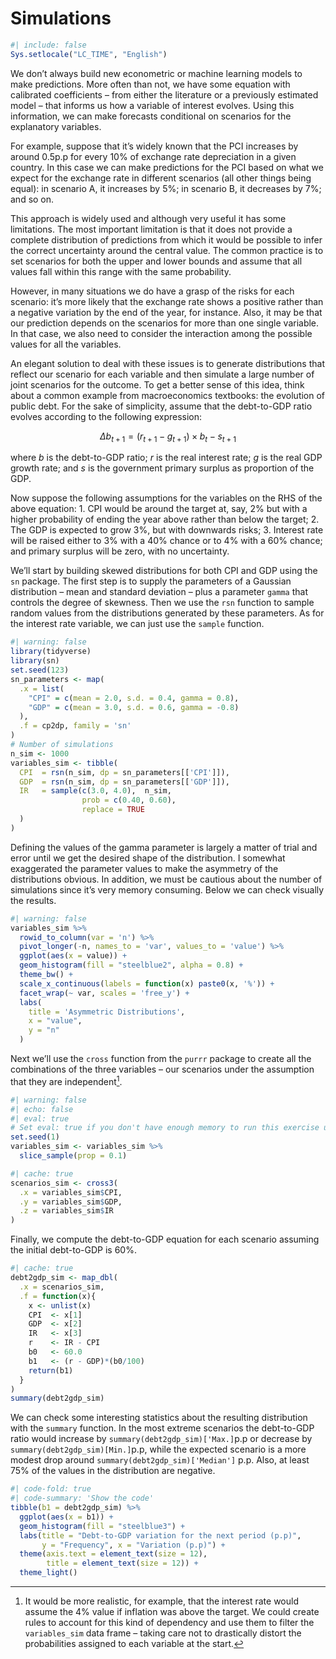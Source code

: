 # Simulations

```{r}
#| include: false
Sys.setlocale("LC_TIME", "English")
```

We don't always build new econometric or machine learning models to make predictions. More often than not, we have some equation with calibrated coefficients -- from either the literature or a previously estimated model -- that informs us how a variable of interest evolves. Using this information, we can make forecasts conditional on scenarios for the explanatory variables.

For example, suppose that it's widely known that the PCI increases by around 0.5p.p for every 10% of exchange rate depreciation in a given country. In this case we can make predictions for the PCI based on what we expect for the exchange rate in different scenarios (all other things being equal): in scenario A, it increases by 5%; in scenario B, it decreases by 7%; and so on.

This approach is widely used and although very useful it has some limitations. The most important limitation is that it does not provide a complete distribution of predictions from which it would be possible to infer the correct uncertainty around the central value. The common practice is to set scenarios for both the upper and lower bounds and assume that all values fall within this range with the same probability.

However, in many situations we do have a grasp of the risks for each scenario: it's more likely that the exchange rate shows a positive rather than a negative variation by the end of the year, for instance. Also, it may be that our prediction depends on the scenarios for more than one single variable. In that case, we also need to consider the interaction among the possible values for all the variables.

An elegant solution to deal with these issues is to generate distributions that reflect our scenario for each variable and then simulate a large number of joint scenarios for the outcome. To get a better sense of this idea, think about a common example from macroeconomics textbooks: the evolution of public debt. For the sake of simplicity, assume that the debt-to-GDP ratio evolves according to the following expression:

$$ \Delta b_{t+1} = (r_{t+1} - g_{t+1}) \times b_{t} - s_{t+1} $$

where $b$ is the debt-to-GDP ratio; $r$ is the real interest rate; $g$ is the real GDP growth rate; and $s$ is the government primary surplus as proportion of the GDP.

Now suppose the following assumptions for the variables on the RHS of the above equation: 1. CPI would be around the target at, say, 2% but with a higher probability of ending the year above rather than below the target; 2. The GDP is expected to grow 3%, but with downwards risks; 3. Interest rate will be raised either to 3% with a 40% chance or to 4% with a 60% chance; and primary surplus will be zero, with no uncertainty.

We'll start by building skewed distributions for both CPI and GDP using the `sn` package. The first step is to supply the parameters of a Gaussian distribution -- mean and standard deviation -- plus a parameter `gamma` that controls the degree of skewness. Then we use the `rsn` function to sample random values from the distributions generated by these parameters. As for the interest rate variable, we can just use the `sample` function.

```{r}
#| warning: false
library(tidyverse)
library(sn)
set.seed(123)
sn_parameters <- map(
  .x = list(
    "CPI" = c(mean = 2.0, s.d. = 0.4, gamma = 0.8),
    "GDP" = c(mean = 3.0, s.d. = 0.6, gamma = -0.8)
  ),
  .f = cp2dp, family = 'sn'
)
# Number of simulations
n_sim <- 1000
variables_sim <- tibble(
  CPI  = rsn(n_sim, dp = sn_parameters[['CPI']]),
  GDP  = rsn(n_sim, dp = sn_parameters[['GDP']]),
  IR   = sample(c(3.0, 4.0),  n_sim, 
                prob = c(0.40, 0.60), 
                replace = TRUE
  )
)
```

Defining the values of the gamma parameter is largely a matter of trial and error until we get the desired shape of the distribution. I somewhat exaggerated the parameter values to make the asymmetry of the distributions obvious. In addition, we must be cautious about the number of simulations since it's very memory consuming. Below we can check visually the results.

```{r}
#| warning: false
variables_sim %>% 
  rowid_to_column(var = 'n') %>% 
  pivot_longer(-n, names_to = 'var', values_to = 'value') %>% 
  ggplot(aes(x = value)) +
  geom_histogram(fill = "steelblue2", alpha = 0.8) +
  theme_bw() +
  scale_x_continuous(labels = function(x) paste0(x, '%')) +
  facet_wrap(~ var, scales = 'free_y') +
  labs(
    title = 'Asymmetric Distributions',
    x = "value",
    y = "n"
  )
```

Next we'll use the `cross` function from the `purrr` package to create all the combinations of the three variables -- our scenarios under the assumption that they are independent[^fc_simulation-1].

[^fc_simulation-1]: It would be more realistic, for example, that the interest rate would assume the 4% value if inflation was above the target. We could create rules to account for this kind of dependency and use them to filter the `variables_sim` data frame -- taking care not to drastically distort the probabilities assigned to each variable at the start.

```{r}
#| warning: false
#| echo: false
#| eval: true
# Set eval: true if you don't have enough memory to run this exercise using the full sample
set.seed(1) 
variables_sim <- variables_sim %>% 
  slice_sample(prop = 0.1)
```

```{r}
#| cache: true
scenarios_sim <- cross3(
  .x = variables_sim$CPI,
  .y = variables_sim$GDP,
  .z = variables_sim$IR
)
```

Finally, we compute the debt-to-GDP equation for each scenario assuming the initial debt-to-GDP is 60%.

```{r}
#| cache: true
debt2gdp_sim <- map_dbl(
  .x = scenarios_sim, 
  .f = function(x){
    x <- unlist(x)
    CPI  <- x[1]
    GDP  <- x[2]
    IR   <- x[3]
    r    <- IR - CPI
    b0   <- 60.0
    b1   <- (r - GDP)*(b0/100)
    return(b1)
  }
)
summary(debt2gdp_sim)
```

We can check some interesting statistics about the resulting distribution with the `summary` function. In the most extreme scenarios the debt-to-GDP ratio would increase by `summary(debt2gdp_sim)['Max.]`p.p or decrease by `summary(debt2gdp_sim)[Min.]`p.p, while the expected scenario is a more modest drop around `summary(debt2gdp_sim)['Median']` p.p. Also, at least 75% of the values in the distribution are negative.

```{r}
#| code-fold: true
#| code-summary: 'Show the code'
tibble(b1 = debt2gdp_sim) %>% 
  ggplot(aes(x = b1)) +
  geom_histogram(fill = "steelblue3") +
  labs(title = "Debt-to-GDP variation for the next period (p.p)",
       y = "Frequency", x = "Variation (p.p)") +
  theme(axis.text = element_text(size = 12),
        title = element_text(size = 12)) +
  theme_light()
```
